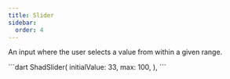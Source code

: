 ```yaml
---
title: Slider
sidebar:
  order: 4
---
```


An input where the user selects a value from within a given range.

<Preview src="slider">
 ```dart
ShadSlider(
  initialValue: 33,
  max: 100,
),
```
</Preview>
